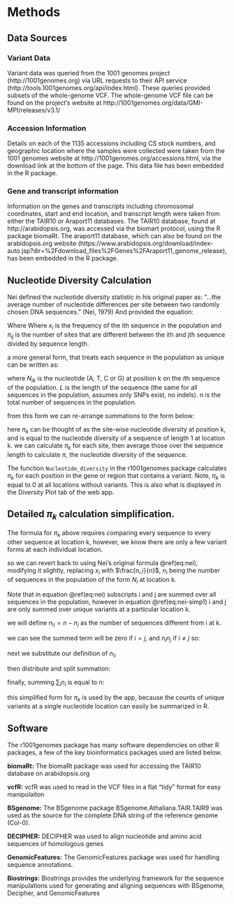 # Methods {#methods}

## Data Sources

### Variant Data
Variant data was queried from the 1001 genomes project (http://1001genomes.org) via URL requests to their API service (http://tools.1001genomes.org/api/index.html). These queries provided subsets of the whole-genome VCF. The whole-genome VCF file can be found on the project’s website at http://1001genomes.org/data/GMI-MPI/releases/v3.1/ 

### Accession Information
Details on each of the 1135 accessions including CS stock numbers, and geographic location where the samples were collected were taken from the 1001 genomes website at http://1001genomes.org/accessions.html, via the download link at the bottom of the page. This data file has been embedded in the R package.

### Gene and transcript information
Information on the genes and transcripts including chromosomal coordinates, start and end location, and transcript length were taken from either the TAIR10 or Araport11 databases. The TAIR10 database, found at http://arabidopsis.org, was accessed via the biomart protocol, using the R package biomaRt. The araport11 database, which can also be found on the arabidopsis.org website (https://www.arabidopsis.org/download/index-auto.jsp?dir=%2Fdownload_files%2FGenes%2FAraport11_genome_release), has been embedded in the R package.

 
## Nucleotide Diversity Calculation
Nei  defined the nucleotide diversity statistic in his original paper as:
“…the average number of nucleotide differences per site between two randomly chosen DNA sequences.” (Nei, 1979)
And provided the equation: 

\begin{equation}
\displaystyle \pi = \sum_{ij}x_{i}x_{j}\pi_{ij}
(\#eq:nei)
\end{equation}

Where Where $x_{i}$ is the frequency of the ith sequence in the population and $\pi_{ij}$ is the number of sites that are different between the ith and jth sequence divided by sequence length.

a more general form, that treats each sequence in the population as unique can be written as:

\begin{equation}
\displaystyle \pi = \frac{1}{L*n^2} \sum_{i=1}^n \sum_{j=1}^n \sum_{k=1}^L{\pi_{ijk}}
\qquad
\displaystyle \pi_{ijk} = \left\{\begin{array}{l}
1 \quad \textrm{if} \quad N_{ik} \neq N_{jk} \\
0 \quad \textrm{if} \quad N_{ik} = N_{jk}
\end{array}\right.
(\#eq:nei-gen)
\end{equation}

where $N_{ik}$ is the nucleotide (A, T, C or G) at position k on the *i*th sequence of the population.
$L$ is the length of the sequence (the same for all sequences in the population, 
assumes only SNPs exist, no indels). n is the total number of sequences in the population.

from this form we can re-arrange summations to the form below:

\begin{equation}
\displaystyle \pi = \frac{1}{L} \sum_{k=1}^L{\pi_{k}}
\qquad
\pi_{k} = \frac{1}{n^2} \sum_{i=1}^n \sum_{j=1}^n {\pi_{ijk}}
(\#eq:nei-rearrange)
\end{equation}

here $\pi_k$ can be thought of as the site-wise nucleotide diversity at position k, and is equal to 
the nucleotide diversity of a sequence of length 1 at location k. we can calculate $\pi_k$ for each
site, then average those over the sequence length to calculate $\pi$, the nucleotide diversity 
of the sequence.

The function `Nucleotide_diversity` in the r1001genomes package calculates $\pi_k$ for each position in the gene or region that contains a variant. Note, $\pi_k$ is equal to 0 at all locations without variants.
This is also what is displayed in the Diversity Plot tab of the web app.

## Detailed $\pi_k$ calculation simplification.

The formula for $\pi_k$ above requires comparing every sequence to every other sequence at location k,
however, we know there are only a few variant forms at each individual location.

so we can revert back to using Nei's original formula \@ref(eq:nei), modifying it slightly,
replacing $x_i$ with $\frac{n_i}{n}$, $n_i$ being the number of sequences in the population of the form $N_i$ at location k.

\begin{equation}
\displaystyle \pi_k = \sum_{ij} \frac{n_i}{n}\frac{n_j}{n} \pi_{ij} = \frac{1}{n^2}\sum_{ij} n_i n_j \pi_{ij}
\qquad
\pi_{ij(k)} = \left\{\begin{array}{l}
1 \quad \textrm{if} \quad i \neq j \\
0 \quad \textrm{if} \quad i = j
\end{array}\right.
(\#eq:nei-simp1)
\end{equation}

Note that in equation \@ref(eq:nei) subscripts i and j are summed over all sequences in the population, however in equation \@ref(eq:nei-simp1) i and j are only summed over unique variants at a particular location k.

we will define $n_{!i} = n - n_i$ as the number of sequences different from i at k.

we can see the summed term will be zero if $i=j$, and $n_i n_j$ if $i\neq j$ so:

\begin{equation}
\displaystyle \pi_k = \frac{1}{n^2} \sum_{i} n_i n_{!i}
(\#eq:nei-simp2)
\end{equation}

next we substitute our definition of $n_{!i}$

\begin{equation}
\displaystyle \pi_k = \frac{1}{n^2} \sum_{i} n_i (n - n_{i})
(\#eq:nei-simp3)
\end{equation}

then distribute and split summation:

\begin{equation}
\displaystyle \pi_k = \frac{1}{n^2} (n \sum_{i} n_i - \sum_{i} n_{i}^2)
(\#eq:nei-simp4)
\end{equation}

finally, summing $\displaystyle \sum_{i}n_i$ is equal to n:

\begin{equation}
\displaystyle \pi_k = \frac{1}{n^2} (n^2 - \sum_{i} n_{i}^2)
(\#eq:nei-simp5)
\end{equation}

this simplified form for $\pi_k$ is used by the app, because the counts of unique 
variants at a single nucleotide location can easily be summarized in R.

## Software 

The r1001genomes package has many software dependencies on other R packages, a few of the key bioinformatics packages used are listed below.

**biomaRt:** The biomaRt package was used for accessing the TAIR10 database on arabidopsis.org

**vcfR:** vcfR was used to read in the VCF files in a flat “tidy” format for easy manipulaiton

**BSgenome:** The BSgenome package BSgenome.Athaliana.TAIR.TAIR9 was used as the source for the complete DNA string of the reference genome (Col-0).

**DECIPHER:** DECIPHER was used to align nucleotide and amino acid sequences of homologous genes 

**GenomicFeatures:** The GenomicFeatures package was used for handling sequence annotations.

**Biostrings:** Biostrings provides the underlying framework for the sequence manipulations used for generating and aligning sequences with BSgenome, Decipher, and GenomicFeatures



